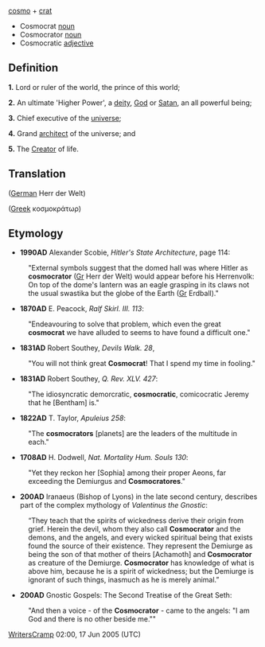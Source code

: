[[cosmo]] + [[crat]]

*Cosmocrat [[noun]]
*Cosmocrator [[noun]]
*Cosmocratic [[adjective]]

==Definition==

'''1.''' Lord or ruler of the world, the prince of this world;

'''2.''' An ultimate 'Higher Power', a [[deity]], [[God]] or [[Satan]], an all powerful being;

'''3.''' Chief executive of the [[universe]];

'''4.''' Grand [[architect]] of the universe; and

'''5.''' The [[Creator]] of life.

==Translation==
([[German]] Herr der Welt)

([[Greek]] κοσμοκράτωρ)

==Etymology==

*'''1990AD''' Alexander Scobie, ''Hitler's State Architecture'', page 114:

:"External symbols suggest that the domed hall was where Hitler as '''cosmocrator''' ([[German|Gr]] Herr der Welt) would appear before his Herrenvolk: On top of the dome's lantern was an eagle grasping in its claws not the usual swastika but the globe of the Earth ([[German|Gr]] Erdball)."

*'''1870AD''' E. Peacock, ''Ralf Skirl. III. 113'':
:"Endeavouring to solve that problem, which even the great '''cosmocrat''' we have alluded to seems to have found a difficult one."

*'''1831AD'''  Robert Southey, ''Devils Walk. 28'', 
:"You will not think great '''Cosmocrat'''!  That I spend my time in fooling."

*'''1831AD''' Robert Southey, ''Q. Rev. XLV. 427'':
:"The idiosyncratic demorcratic, '''cosmocratic''', comicocratic Jeremy that he [Bentham] is."

*'''1822AD''' T. Taylor, ''Apuleius 258'':
:"The '''cosmocrators''' [planets] are the leaders of the multitude in each."

*'''1708AD''' H. Dodwell, ''Nat. Mortality Hum. Souls 130'':
:"Yet they reckon her [Sophia] among their proper Aeons, far exceeding the Demiurgus and '''Cosmocratores'''."

*'''200AD''' Iranaeus (Bishop of Lyons) in the late second century, describes part of the complex mythology of ''Valentinus the Gnostic'':

:“They teach that the spirits of wickedness derive their origin from grief. Herein the devil, whom they also call '''Cosmocrator''' and the demons, and the angels, and every wicked spiritual being that exists found the source of their existence. They represent the Demiurge as being the son of that mother of theirs [Achamoth] and '''Cosmocrator''' as creature of the Demiurge. '''Cosmocrator''' has knowledge of what is above him, because he is a spirit of wickedness; but the Demiurge is ignorant of such things, inasmuch as he is merely animal.”

*'''200AD''' Gnostic Gospels: The Second Treatise of the Great Seth:
:"And then a voice - of the '''Cosmocrator''' - came to the angels: "I am God and there is no other beside me.""


[[User:WritersCramp|WritersCramp]] 02:00, 17 Jun 2005 (UTC)